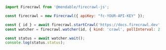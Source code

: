 ```js Node
import Firecrawl from '@mendable/firecrawl-js';

const firecrawl = new Firecrawl({ apiKey: "fc-YOUR-API-KEY" });

const { id } = await firecrawl.startCrawl('https://docs.firecrawl.dev', { limit: 10 });
const watcher = firecrawl.watcher(id, { kind: 'crawl', pollInterval: 2, timeout: 120 });

const status = await watcher.wait();
console.log(status.status);
```
